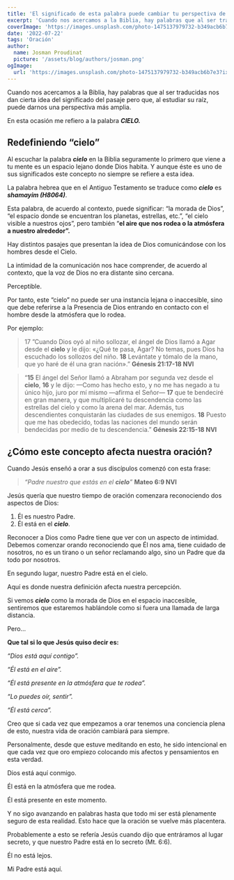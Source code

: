 ```yaml
---
title: 'El significado de esta palabra puede cambiar tu perspectiva de la oración para siempre'
excerpt: 'Cuando nos acercamos a la Biblia, hay palabras que al ser traducidas nos dan cierta idea del significado del pasaje pero que, al estudiar su raíz, puede darnos una perspectiva más amplia.'
coverImage: 'https://images.unsplash.com/photo-1475137979732-b349acb6b7e3?ixlib=rb-1.2.1&q=85&fm=jpg&crop=entropy&cs=srgb'
date: '2022-07-22'
tags: 'Oración'
author:
  name: Josman Proudinat
  picture: '/assets/blog/authors/josman.png'
ogImage:
  url: 'https://images.unsplash.com/photo-1475137979732-b349acb6b7e3?ixlib=rb-1.2.1&q=85&fm=jpg&crop=entropy&cs=srgb'
---
```


Cuando nos acercamos a la Biblia, hay palabras que al ser traducidas nos dan cierta idea del significado del pasaje pero que, al estudiar su raíz, puede darnos una perspectiva más amplia.

En esta ocasión me refiero a la palabra ***CIELO.***

## Redefiniendo “cielo”

Al escuchar la palabra ***cielo*** en la Biblia seguramente lo primero que viene a tu mente es un espacio lejano donde Dios habita. Y aunque éste es uno de sus significados este concepto no siempre se refiere a esta idea.

La palabra hebrea que en el Antiguo Testamento se traduce como ***cielo*** es ***shamayim (H8064)***.

Esta palabra, de acuerdo al contexto, puede significar: “la morada de Dios”, “el espacio donde se encuentran los planetas, estrellas, etc.”, “el cielo visible a nuestros ojos”, pero también “**el aire que nos rodea o la atmósfera a nuestro alrededor”.**

Hay distintos pasajes que presentan la idea de Dios comunicándose con los hombres desde el Cielo.

La intimidad de la comunicación nos hace comprender, de acuerdo al contexto, que la voz de Dios no era distante sino cercana.

Perceptible.

Por tanto, este “cielo” no puede ser una instancia lejana o inaccesible, sino que debe referirse a la Presencia de Dios entrando en contacto con el hombre desde la atmósfera que lo rodea.

Por ejemplo:

> 17 ”Cuando Dios oyó al niño sollozar, el ángel de Dios llamó a Agar desde el **cielo** y le dijo: «¿Qué te pasa, Agar? No temas, pues Dios ha escuchado los sollozos del niño. **18** Levántate y tómalo de la mano, que yo haré de él una gran nación».”
**Génesis 21:17-18 NVI**
>

> “**15** El ángel del Señor llamó a Abraham por segunda vez desde el **cielo**, **16** y le dijo:
—Como has hecho esto, y no me has negado a tu único hijo, juro por mí mismo —afirma el Señor— **17** que te bendeciré en gran manera, y que multiplicaré tu descendencia como las estrellas del cielo y como la arena del mar. Además, tus descendientes conquistarán las ciudades de sus enemigos. **18** Puesto que me has obedecido, todas las naciones del mundo serán bendecidas por medio de tu descendencia.”
**Génesis 22:15-18 NVI**
>

## ¿Cómo este concepto afecta nuestra oración?

Cuando Jesús enseñó a orar a sus discípulos comenzó con esta frase:

> *“Padre nuestro que estás en el **cielo**”*
**Mateo 6:9 NVI**
>

Jesús quería que nuestro tiempo de oración comenzara reconociendo dos aspectos de Dios:

1. Él es nuestro Padre.
2. Él está en el ***cielo***.

Reconocer a Dios como Padre tiene que ver con un aspecto de intimidad. Debemos comenzar orando reconociendo que Él nos ama, tiene cuidado de nosotros, no es un tirano o un señor reclamando algo, sino un Padre que da todo por nosotros.

En segundo lugar, nuestro Padre está en el cielo.

Aquí es donde nuestra definición afecta nuestra percepción.

Si vemos ***cielo*** como la morada de Dios en el espacio inaccesible, sentiremos que estaremos hablándole como si fuera una llamada de larga distancia.

Pero...

**Que tal si lo que Jesús quiso decir es:**

*“Dios está aquí contigo”.*

*“Él está en el aire”.*

*“Él está presente en la atmósfera que te rodea”.*

*“Lo puedes oír, sentir”.*

*“Él está cerca”.*

Creo que si cada vez que empezamos a orar tenemos una conciencia plena de esto, nuestra vida de oración cambiará para siempre.

Personalmente, desde que estuve meditando en esto, he sido intencional en que cada vez que oro empiezo colocando mis afectos y pensamientos en esta verdad.

Dios está aquí conmigo.

Él está en la atmósfera que me rodea.

Él está presente en este momento.

Y no sigo avanzando en palabras hasta que todo mi ser está plenamente seguro de esta realidad. Esto hace que la oración se vuelve más placentera.

Probablemente a esto se refería Jesús cuando dijo que entráramos al lugar secreto, y que nuestro Padre está en lo secreto (Mt. 6:6).

Él no está lejos.

Mi Padre está aquí.
